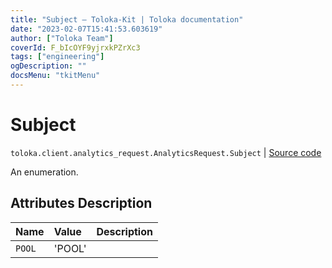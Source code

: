 ```yaml
---
title: "Subject — Toloka-Kit | Toloka documentation"
date: "2023-02-07T15:41:53.603619"
author: ["Toloka Team"]
coverId: F_bIcOYF9yjrxkPZrXc3
tags: ["engineering"]
ogDescription: ""
docsMenu: "tkitMenu"
---
```


# Subject
`toloka.client.analytics_request.AnalyticsRequest.Subject` | [Source code](https://github.com/Toloka/toloka-kit/blob/v1.1.3/src/client/analytics_request.py#L32)

An enumeration.

## Attributes Description

| Name | Value | Description |
| :------| :-----------| :----------|
`POOL`|'POOL'|